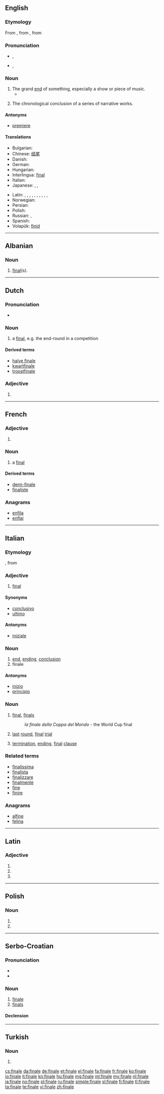 {{also|Finale|finále}}
==English==

===Etymology===
From {{etyl|it|en}} {{term|finale||end|lang=it}}, from {{etyl|LL.|en}} {{term|finalis|lang=la}}, from {{etyl|la|en}} {{term|finis|lang=la}}

===Pronunciation===
* {{a|UK}} {{IPA|/fɪˈnɑː.li/}}, {{X-SAMPA|/fI"nA:.li/}}
* {{a|US}} {{IPA|/fɨˈnæl.i/}}, {{X-SAMPA|/f1"n{l.ij/}}

===Noun===
{{en-noun}}

# The grand [[end]] of something, especially a show or piece of music.
#* {{quote-news
|year=2011
|date=October 29
|author=Phil McNulty
|title=Chelsea   3 - 5   Arsenal
|work=BBC Sport
|url=http://news.bbc.co.uk/sport2/hi/football/15413593.stm
|page=
|passage=Andre Santos equalised and the outstanding Theo Walcott put Arsenal ahead for the first time before Juan Mata's spectacular strike set up the '''finale''' for an enthralling encounter.}}
# {{narratology}} The chronological conclusion of a series of narrative works.

====Antonyms====
* [[premiere]]

====Translations====
{{trans-top|grand end of something}}
* Bulgarian: {{t+|bg|финал|m|sc=Cyrl}}
* Chinese: [[结尾]]
* Danish: {{t+|da|finale|c}}
* German: {{t+|de|Finale|n}}
* Hungarian: {{t-|hu|finálé}}
* Interlingua: [[final]]
* Italian: {{t+|it|finale}}
* Japanese: {{t+|ja|フィナーレ}}, {{t+|ja|終曲}}, {{t+|ja|終楽章}}
{{trans-mid}}
* Latin: {{t+|la|finis|m|f}}, {{t+|la|terminus|m}}, {{t-|la|exitus|m}}, {{t-|la|extremum|n}}, {{t-|la|peractio|f}}, {{t+|la|finis|m|f}}, {{t+|la|terminus|m}}, {{t-|la|exitus|m}}, {{t-|la|peractio|f}}, {{t-|la|extremum|n}}, {{t-|la|extremus|m}}
* Norwegian: {{t+|no|finale}}
* Persian: {{t+|fa|فرجام|tr=farjām|sc=fa-Arab}}
* Polish: {{t+|pl|finale}}
* Russian: {{t+|ru|финал|m}}, {{t+|ru|заключение|n}}
* Spanish: {{t+|es|final}}
* Volapük: [[finid]]
{{trans-bottom}}

----

==Albanian==

===Noun===
{{head|sq|noun|g=f|plural|[[finale]]}}

# {{sports|lang=sq}} [[final]](s).

----

==Dutch==
{{wikipedia|lang=nl}}

===Pronunciation===
* {{audio|Nl-finale.ogg|Audio}}

===Noun===
{{nl-noun|f|finales|finaletje}}

# a [[final]], e.g. the end-round in a competition

====Derived terms====
* [[halve finale]]
* [[kwartfinale]]
* [[troostfinale]]

===Adjective===
{{nl-adj-form}}

# {{nl-adj form of|f=infl|finaal}}

----

==French==

===Adjective===
{{fr-adj-form}}

# {{feminine of|final|lang=fr}}

===Noun===
{{fr-noun|f}}

# a [[final#Noun|final]]

====Derived terms====
* [[demi-finale]]
* [[finaliste]]

===Anagrams===
* [[enfila#French|enfila]]
* [[enflai#French|enflai]]

----

==Italian==

===Etymology===
{{etyl|LL.|it}} {{term|finalis|lang=la}}, from {{etyl|la|it}} {{term|finis|lang=la}}

===Adjective===
{{it-adj|final|e|i}}

# [[final]]

====Synonyms====
* [[conclusivo]]
* [[ultimo]]

====Antonyms====
* [[iniziale]]

===Noun===
{{it-noun|final|m|e|i}}

# [[end]], [[ending]], [[conclusion]]
# finale

====Antonyms====
* [[inizio]]
* [[principio]]

===Noun===
{{it-noun|final|f|e|i}}

# {{sports|lang=it}} [[final]], [[finals]]
#: ''la finale della Coppa del Mondo'' - the World Cup final
# {{context|of contest|lang=it}} [[last]] [[round]], [[final]] [[trial]]
# {{linguistics|lang=it}} [[termination]], [[ending]], [[final]] [[clause]]

===Related terms===
* [[finalissima]]
* [[finalista]]
* [[finalizzare]]
* [[finalmente]]
* [[fine]]
* [[finire]]

===Anagrams===
* [[alfine#Italian|alfine]]
* [[felina#Italian|felina]]

----

==Latin==

===Adjective===
{{la-adj-form|fīnāle}}

# {{inflection of|finalis|fīnālis|nom|n|s|lang=la}}
# {{inflection of|finalis|fīnālis|acc|n|s|lang=la}}
# {{inflection of|finalis|fīnālis|voc|n|s|lang=la}}

----

==Polish==

===Noun===
{{head|pl|noun form}}

# {{inflection of|lang=pl|finał||loc|s}}
# {{inflection of|lang=pl|finał||voc|s}}

----

==Serbo-Croatian==

===Pronunciation===
* {{IPA|/finǎːle/|lang=sh}}
* {{hyphenation|fi|na|le}}

===Noun===
{{sh-noun|g=m|g2=n|head=finále|r|финале|фина́ле}}

# [[#English|finale]]
# [[finals]]

====Declension====
{{sh-decl-noun
|finale|finala
|finala|finala
|finalu|finalima
|finale|finala
|finale|finala
|finalu|finalima
|finalem|finalima
}}

----

==Turkish==

===Noun===
{{head|tr|noun form}}

# {{dative of|final|lang=tr}}

[[cs:finale]]
[[da:finale]]
[[de:finale]]
[[et:finale]]
[[el:finale]]
[[fa:finale]]
[[fr:finale]]
[[ko:finale]]
[[io:finale]]
[[it:finale]]
[[kn:finale]]
[[hu:finale]]
[[mg:finale]]
[[ml:finale]]
[[my:finale]]
[[nl:finale]]
[[ja:finale]]
[[no:finale]]
[[pl:finale]]
[[ru:finale]]
[[simple:finale]]
[[sl:finale]]
[[fi:finale]]
[[tl:finale]]
[[ta:finale]]
[[te:finale]]
[[vi:finale]]
[[zh:finale]]